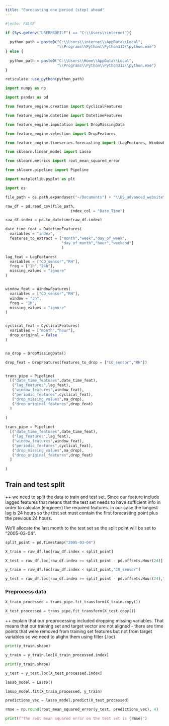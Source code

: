 ```yaml
---
title: "Forecasting one period (step) ahead"
---
```


```r
#|echo: FALSE

if (Sys.getenv("USERPROFILE") == "C:\\Users\\internet"){
  
  python_path = paste0("C:\\Users\\internet\\AppData\\Local",
                       "\\Programs\\Python\\Python312\\python.exe")
} else {
  
  python_path = paste0("C:\\Users\\Home\\AppData\\Local",
                       "\\Programs\\Python\\Python312\\python.exe")
}

reticulate::use_python(python_path)

```

```python

import numpy as np

import pandas as pd

from feature_engine.creation import CyclicalFeatures

from feature_engine.datetime import DatetimeFeatures

from feature_engine.imputation import DropMissingData

from feature_engine.selection import DropFeatures 

from feature_engine.timeseries.forecasting import (LagFeatures, WindowFeatures)

from sklearn.linear_model import Lasso

from sklearn.metrics import root_mean_squared_error

from sklearn.pipeline import Pipeline

import matplotlib.pyplot as plt

import os 

```

```python

file_path = os.path.expanduser("~/Documents") + "\\DS_advanced_website\\data\\example_air_quality.csv"

raw_df = pd.read_csv(file_path,
                             index_col = "Date_Time")

raw_df.index = pd.to_datetime(raw_df.index)

```


```python

date_time_feat = DatetimeFeatures(
  variables = "index",
  features_to_extract = ["month","week","day_of_week",
                         "day_of_month","hour","weekend"]
                         )

lag_feat = LagFeatures(
  variables = ["CO_sensor","RH"],
  freq = ["1h","24h"],
  missing_values = "ignore"
)


window_feat = WindowFeatures(
  variables = ["CO_sensor","RH"],
  window = "3h",
  freq = "1h",
  missing_values = "ignore"
)


cyclical_feat = CyclicalFeatures(
  variables = ["month","hour"],
  drop_original = False
)


na_drop = DropMissingData()

drop_feat = DropFeatures(features_to_drop = ["CO_sensor","RH"])


trans_pipe = Pipeline(
  [("date_time_features",date_time_feat),
   ("lag_features",lag_feat),
   ("window_features",window_feat),
   ("periodic_features",cyclical_feat),
   ("drop_missing_values",na_drop),
   ("drop_original_features",drop_feat)
  ]
  
)


```


```python

trans_pipe = Pipeline(
  [("date_time_features",date_time_feat),
   ("lag_features",lag_feat),
   ("window_features",window_feat),
   ("periodic_features",cyclical_feat),
   ("drop_missing_values",na_drop),
   ("drop_original_features",drop_feat)
  ]
  
)

```

## Train and test split

++ we need to split the data to train and test set. Since our feature include lagged features that means that the test set needs to have sufficient info in order to calculae (engineer) the required features. In our case the longest lag is 24 hours so the test set must contain the first forecasting point plus the previous 24 hours.

We'll allocate the last month to the test set so the split point will be set to "2005-03-04".

```python

split_point = pd.Timestamp("2005-03-04")

X_train = raw_df.loc[raw_df.index < split_point]

X_test = raw_df.loc[raw_df.index >= split_point - pd.offsets.Hour(24)]

y_train = raw_df.loc[raw_df.index < split_point,"CO_sensor"]

y_test = raw_df.loc[raw_df.index >= split_point - pd.offsets.Hour(24),"CO_sensor"]


```

### Preprocess data

```python

X_train_processed = trans_pipe.fit_transform(X_train.copy())

X_test_processed = trans_pipe.fit_transform(X_test.copy())


```

++ explain that our preprocessing included dropping missing variables. That means that our training set and target vector are not aligned - there are time points that were removed from
training set features but not from target variables so we need to alighn them using filter (.loc)

```python

print(y_train.shape)

y_train = y_train.loc[X_train_processed.index]

print(y_train.shape)

y_test = y_test.loc[X_test_processed.index]

```


```python

lasso_model = Lasso()

lasso_model.fit(X_train_processed, y_train)

```


```python

predictions_vec = lasso_model.predict(X_test_processed)

```


```python

rmse = np.round(root_mean_squared_error(y_test, predictions_vec), 4)

print(f"The root mean squared error on the test set is {rmse}")

```

